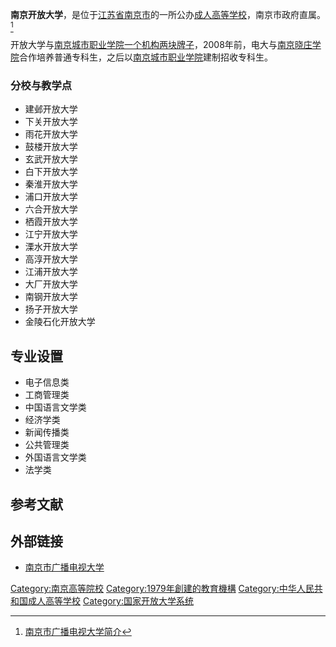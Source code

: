 {{高校
| name = 南京开放大学
| EnglishName =Nanjing Open University
| 学校标识码 = 4232051396
| image =
| logo =
| motto =
| rector =夏桂松
| type = 公办
| established =1979年
| location = [[中华人民共和国|中国]][[江苏省|江苏省]][[南京市|南京市]]
| students =
| staff =
| campus =
| address =[[秦淮区|秦淮区]]游府西街46号 
| telephone =
| area =
| sports =
| website =http://www.njou.edu.cn/
}}
'''南京开放大学'''，是位于[[江苏省|江苏省]][[南京市|南京市]]的一所公办[[成人高等学校|成人高等学校]]，南京市政府直属。<ref>[http://www.njtvu.edu.cn/xxjs.asp?lb=%D1%A7%D0%A3%BD%E9%C9%DC&article=3243 南京市广播电视大学简介]{{dead link|date=2017年11月 |bot=InternetArchiveBot |fix-attempted=yes }}</ref>

开放大学与[[南京城市职业学院|南京城市职业学院]][[一个机构两块牌子|一个机构两块牌子]]，2008年前，电大与[[南京晓庄学院|南京晓庄学院]]合作培养普通专科生，之后以[[南京城市职业学院|南京城市职业学院]]建制招收专科生。

{{:南京城市职业学院}}

===分校与教学点===
*建邺开放大学
*下关开放大学
*雨花开放大学
*鼓楼开放大学
*玄武开放大学
*白下开放大学
*秦淮开放大学
*浦口开放大学
*六合开放大学
*栖霞开放大学
*江宁开放大学
*溧水开放大学
*高淳开放大学
*江浦开放大学
*大厂开放大学
*南钢开放大学
*扬子开放大学
*金陵石化开放大学

== 专业设置 ==
*电子信息类
*工商管理类
*中国语言文学类
*经济学类
*新闻传播类
*公共管理类
*外国语言文学类
*法学类
== 参考文献 ==
{{reflist}}
== 外部链接 ==
* [http://www.njtvu.edu.cn/ 南京市广播电视大学] {{Wayback|url=http://www.njtvu.edu.cn/ |date=20170630131714 }}

{{Univ-stub}}
{{江苏高等院校}}
[[Category:南京高等院校|Category:南京高等院校]]
[[Category:1979年創建的教育機構|Category:1979年創建的教育機構]]
[[Category:中华人民共和国成人高等学校|Category:中华人民共和国成人高等学校]]
[[Category:国家开放大学系统|Category:国家开放大学系统]]